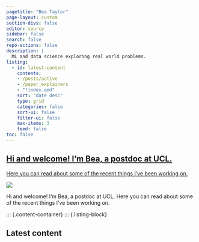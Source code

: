 ```yaml
---
pagetitle: "Bea Taylor"
page-layout: custom
section-divs: false
editor: source
sidebar: false
search: false
repo-actions: false
description: | 
  ML and data science exploring real world problems. 
listing:
  - id: latest-content
    contents: 
    - /posts/active
    - /paper_explainers
    - "!index.qmd"
    sort: "date desc"
    type: grid
    categories: false
    sort-ui: false
    filter-ui: false
    max-items: 3
    feed: false
toc: false
---
```


::: {.content-container}
::: {.top-story .purple-background}
<a href="/about.qmd">

::: grid
::: {.g-col-12 .g-col-lg-4 .top-story-text}
## Hi and welcome! I'm Bea, a postdoc at UCL.
 Here you can read about some of the recent things I've been working on.
 
:::
::: {.g-col-12 .g-col-lg-8 .top-story-img}
![](/images/website_main_placeholder.png)
:::
:::

</a>

:::
:::

::: {.header-text} 
::: {.content-container}
::: {.header-block}
Hi and welcome! I'm Bea, a postdoc at UCL. Here you can read about some of the recent things I've been working on.
:::
:::
:::


::: {.content-container}
::: {.listing-block}
<!-- <a href="latest_content.qmd"> -->


## Latest content
<!-- </a> -->

::: {#latest-content}
:::